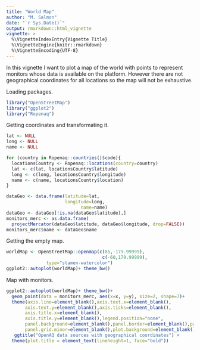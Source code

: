 ```yaml
---
title: "World Map"
author: "M. Salmon"
date: "`r Sys.Date()`"
output: rmarkdown::html_vignette
vignette: >
  %\VignetteIndexEntry{Vignette Title}
  %\VignetteEngine{knitr::rmarkdown}
  %\VignetteEncoding{UTF-8}
---
```


In this vignette I want to plot a map of the world with points to represent monitors whose data is available on the platform. However there are not geographical coordinates for all locations so the map will not be exhaustive.

Loading packages.

```r
library("OpenStreetMap")
library("ggplot2")
library("Ropenaq")
```

Getting coordinates and transformating it.

```r
lat <- NULL
long <- NULL
name <- NULL

for (country in Ropenaq::countries()$code){
  locationsCountry <- Ropenaq::locations(country=country)
  lat <- c(lat, locationsCountry$latitude)
  long <- c(long, locationsCountry$longitude)
  name <- c(name, locationsCountry$location)
}

dataGeo <- data.frame(latitude=lat,
                      longitude=long,
                            name=name)
dataGeo <- dataGeo[!is.na(dataGeo$latitude),]
monitors_merc <- as.data.frame(
  projectMercator(dataGeo$latitude, dataGeo$longitude, drop=FALSE))
monitors_merc$name <- dataGeo$name
```

Getting the empty map.

```r

worldMap <- OpenStreetMap::openmap(c(85,-179.99999),
                                    c(-60,179.99999),
               type="stamen-watercolor")
ggplot2::autoplot(worldMap)+ theme_bw()
```

Map with monitors.

```r
ggplot2::autoplot(worldMap)+ theme_bw()+
  geom_point(data = monitors_merc, aes(x=x, y=y), size=2, shape=7)+
  theme(axis.line=element_blank(),axis.text.x=element_blank(),
       axis.text.y=element_blank(),axis.ticks=element_blank(),
       axis.title.x=element_blank(),
       axis.title.y=element_blank(),legend.position="none",
       panel.background=element_blank(),panel.border=element_blank(),panel.grid.major=element_blank(),
       panel.grid.minor=element_blank(),plot.background=element_blank())+
   ggtitle("OpenAQ data sources with geographical coordinates") +
  theme(plot.title = element_text(lineheight=1, face="bold"))

```
